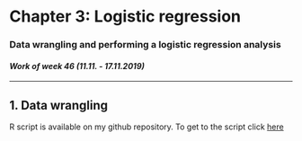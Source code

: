 # Chapter 3: Logistic regression

### Data wrangling and performing a logistic regression analysis

#### *Work of week 46 (11.11. - 17.11.2019)*

***
## 1. Data wrangling

R script is available on my github repository. To get to the script click [here](https://github.com/rikulampinen/IODS-project/blob/master/data/create_alc.R)




















